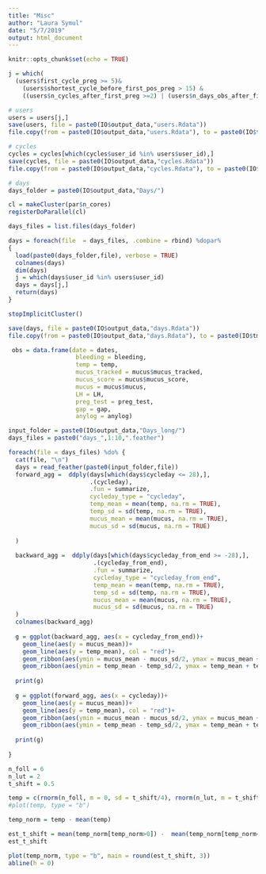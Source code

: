 ```yaml
---
title: "Misc"
author: "Laura Symul"
date: "5/7/2019"
output: html_document
---
```


```r
knitr::opts_chunk$set(echo = TRUE)
```




```r

j = which(
  (users$first_cycle_preg >= 5)&
    (users$shortest_cycle_before_first_pos_preg > 15) &
    ((users$n_cycles_after_first_preg >=2) | (users$n_days_obs_after_first_preg >= 20)))

# users
users = users[j,]
save(users, file = paste0(IO$output_data,"users.Rdata"))
file.copy(from = paste0(IO$output_data,"users.Rdata"), to = paste0(IO$tmp_data,"users_filtered.Rdata"), overwrite = TRUE)

# cycles
cycles = cycles[which(cycles$user_id %in% users$user_id),]
save(cycles, file = paste0(IO$output_data,"cycles.Rdata"))
file.copy(from = paste0(IO$output_data,"cycles.Rdata"), to = paste0(IO$tmp_data,"cycles_filtered.Rdata"), overwrite = TRUE)

# days
days_folder = paste0(IO$output_data,"Days/")

cl = makeCluster(par$n_cores)
registerDoParallel(cl)

days_files = list.files(days_folder)

days = foreach(file  = days_files, .combine = rbind) %dopar%
{
  load(paste0(days_folder,file), verbose = TRUE)
  colnames(days)
  dim(days)
  j = which(days$user_id %in% users$user_id)
  days = days[j,]
  return(days)
}

stopImplicitCluster()

save(days, file = paste0(IO$output_data,"days.Rdata"))
file.copy(from = paste0(IO$output_data,"days.Rdata"), to = paste0(IO$tmp_data,"days_filtered.Rdata"), overwrite = TRUE)

```




```r
 obs = data.frame(date = dates, 
                   bleeding = bleeding, 
                   temp = temp, 
                   mucus_tracked = mucus$mucus_tracked,
                   mucus_score = mucus$mucus_score,
                   mucus = mucus$mucus,
                   LH = LH, 
                   preg_test = preg_test, 
                   gap = gap, 
                   anylog = anylog)
```


```r


input_folder = paste0(IO$output_data,"Days_long/")
days_files = paste0("days_",1:10,".feather")

foreach(file = days_files) %do% {
  cat(file, "\n")
  days = read_feather(paste0(input_folder,file))
  forward_agg =  ddply(days[which(days$cycleday <= 28),],
                       .(cycleday),
                       .fun = summarize,
                       cycleday_type = "cycleday",
                       temp_mean = mean(temp, na.rm = TRUE),
                       temp_sd = sd(temp, na.rm = TRUE),
                       mucus_mean = mean(mucus, na.rm = TRUE),
                       mucus_sd = sd(mucus, na.rm = TRUE)
                       
  )
  
  backward_agg =  ddply(days[which(days$cycleday_from_end >= -28),],
                        .(cycleday_from_end),
                        .fun = summarize,
                        cycleday_type = "cycleday_from_end",
                        temp_mean = mean(temp, na.rm = TRUE),
                        temp_sd = sd(temp, na.rm = TRUE),
                        mucus_mean = mean(mucus, na.rm = TRUE),
                        mucus_sd = sd(mucus, na.rm = TRUE)
  )
  colnames(backward_agg)
  
  g = ggplot(backward_agg, aes(x = cycleday_from_end))+
    geom_line(aes(y = mucus_mean))+
    geom_line(aes(y = temp_mean), col = "red")+
    geom_ribbon(aes(ymin = mucus_mean - mucus_sd/2, ymax = mucus_mean + mucus_sd/2), alpha = 0.2)+
    geom_ribbon(aes(ymin = temp_mean - temp_sd/2, ymax = temp_mean + temp_sd/2), alpha = 0.2, fill = "red")
  
  print(g)
  
  g = ggplot(forward_agg, aes(x = cycleday))+
    geom_line(aes(y = mucus_mean))+
    geom_line(aes(y = temp_mean), col = "red")+
    geom_ribbon(aes(ymin = mucus_mean - mucus_sd/2, ymax = mucus_mean + mucus_sd/2), alpha = 0.2)+
    geom_ribbon(aes(ymin = temp_mean - temp_sd/2, ymax = temp_mean + temp_sd/2), alpha = 0.2, fill = "red")
  
  print(g)
  
}
```


```r

n_foll = 6
n_lut = 2
t_shift = 0.5

temp = c(rnorm(n_foll, m = 0, sd = t_shift/4), rnorm(n_lut, m = t_shift, sd = t_shift/4))
#plot(temp, type = "b")

temp_norm = temp - mean(temp)

est_t_shift = mean(temp_norm[temp_norm>0]) -  mean(temp_norm[temp_norm<=0])
est_t_shift

plot(temp_norm, type = "b", main = round(est_t_shift, 3))
abline(h = 0)


```